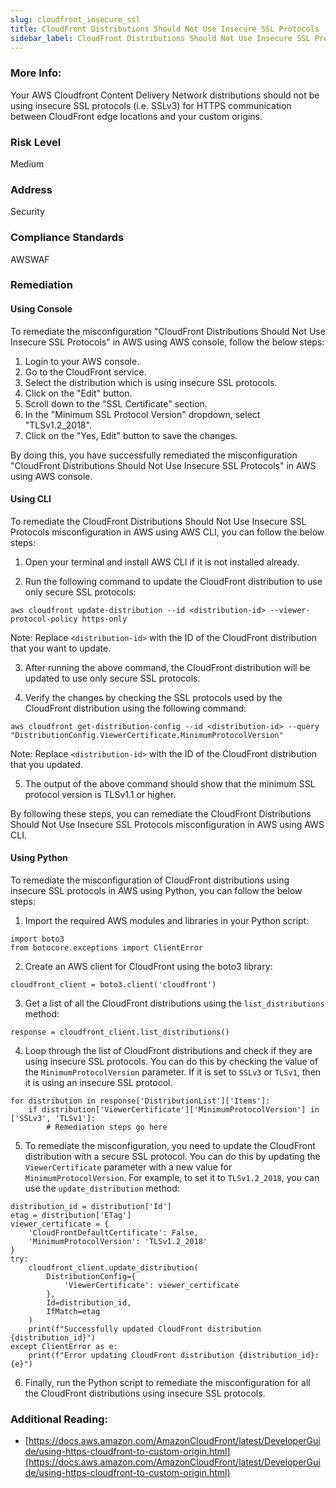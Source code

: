 ```yaml
---
slug: cloudfront_insecure_ssl
title: CloudFront Distributions Should Not Use Insecure SSL Protocols
sidebar_label: CloudFront Distributions Should Not Use Insecure SSL Protocols
---
```


### More Info:

Your AWS Cloudfront Content Delivery Network distributions should not be using insecure SSL protocols (i.e. SSLv3) for HTTPS communication between CloudFront edge locations and your custom origins.

### Risk Level

Medium

### Address

Security

### Compliance Standards

AWSWAF

### Remediation

#### Using Console

To remediate the misconfiguration "CloudFront Distributions Should Not Use Insecure SSL Protocols" in AWS using AWS console, follow the below steps:

1. Login to your AWS console.
2. Go to the CloudFront service.
3. Select the distribution which is using insecure SSL protocols.
4. Click on the "Edit" button.
5. Scroll down to the "SSL Certificate" section.
6. In the "Minimum SSL Protocol Version" dropdown, select "TLSv1.2_2018".
7. Click on the "Yes, Edit" button to save the changes.

By doing this, you have successfully remediated the misconfiguration "CloudFront Distributions Should Not Use Insecure SSL Protocols" in AWS using AWS console.

#### Using CLI

To remediate the CloudFront Distributions Should Not Use Insecure SSL Protocols misconfiguration in AWS using AWS CLI, you can follow the below steps:

1. Open your terminal and install AWS CLI if it is not installed already.

2. Run the following command to update the CloudFront distribution to use only secure SSL protocols:

```
aws cloudfront update-distribution --id <distribution-id> --viewer-protocol-policy https-only
```

Note: Replace `<distribution-id>` with the ID of the CloudFront distribution that you want to update.

3. After running the above command, the CloudFront distribution will be updated to use only secure SSL protocols. 

4. Verify the changes by checking the SSL protocols used by the CloudFront distribution using the following command:

```
aws cloudfront get-distribution-config --id <distribution-id> --query "DistributionConfig.ViewerCertificate.MinimumProtocolVersion"
```

Note: Replace `<distribution-id>` with the ID of the CloudFront distribution that you updated.

5. The output of the above command should show that the minimum SSL protocol version is TLSv1.1 or higher. 

By following these steps, you can remediate the CloudFront Distributions Should Not Use Insecure SSL Protocols misconfiguration in AWS using AWS CLI.

#### Using Python

To remediate the misconfiguration of CloudFront distributions using insecure SSL protocols in AWS using Python, you can follow the below steps:

1. Import the required AWS modules and libraries in your Python script:

```
import boto3
from botocore.exceptions import ClientError
```

2. Create an AWS client for CloudFront using the boto3 library:

```
cloudfront_client = boto3.client('cloudfront')
```

3. Get a list of all the CloudFront distributions using the `list_distributions` method:

```
response = cloudfront_client.list_distributions()
```

4. Loop through the list of CloudFront distributions and check if they are using insecure SSL protocols. You can do this by checking the value of the `MinimumProtocolVersion` parameter. If it is set to `SSLv3` or `TLSv1`, then it is using an insecure SSL protocol.

```
for distribution in response['DistributionList']['Items']:
    if distribution['ViewerCertificate']['MinimumProtocolVersion'] in ['SSLv3', 'TLSv1']:
        # Remediation steps go here
```

5. To remediate the misconfiguration, you need to update the CloudFront distribution with a secure SSL protocol. You can do this by updating the `ViewerCertificate` parameter with a new value for `MinimumProtocolVersion`. For example, to set it to `TLSv1.2_2018`, you can use the `update_distribution` method:

```
distribution_id = distribution['Id']
etag = distribution['ETag']
viewer_certificate = {
    'CloudFrontDefaultCertificate': False,
    'MinimumProtocolVersion': 'TLSv1.2_2018'
}
try:
    cloudfront_client.update_distribution(
        DistributionConfig={
            'ViewerCertificate': viewer_certificate
        },
        Id=distribution_id,
        IfMatch=etag
    )
    print(f"Successfully updated CloudFront distribution {distribution_id}")
except ClientError as e:
    print(f"Error updating CloudFront distribution {distribution_id}: {e}")
```

6. Finally, run the Python script to remediate the misconfiguration for all the CloudFront distributions using insecure SSL protocols.

### Additional Reading:

- [https://docs.aws.amazon.com/AmazonCloudFront/latest/DeveloperGuide/using-https-cloudfront-to-custom-origin.html](https://docs.aws.amazon.com/AmazonCloudFront/latest/DeveloperGuide/using-https-cloudfront-to-custom-origin.html) 

